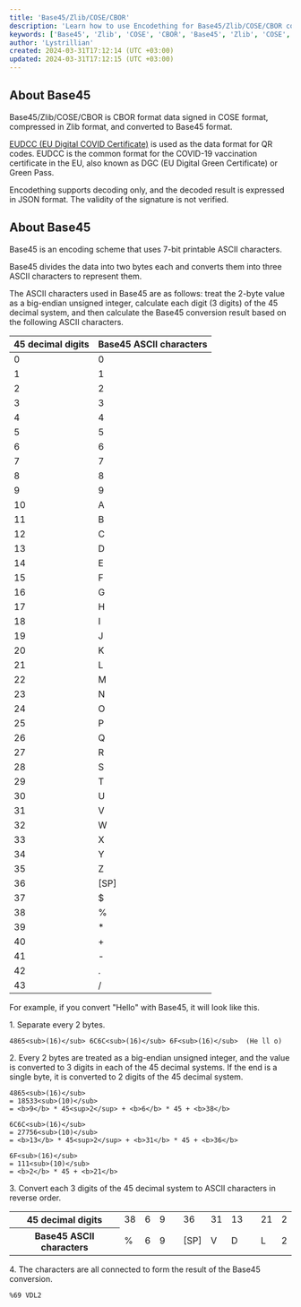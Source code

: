 ```yaml
---
title: 'Base45/Zlib/COSE/CBOR'
description: 'Learn how to use Encodething for Base45/Zlib/COSE/CBOR conversions'
keywords: ['Base45', 'Zlib', 'COSE', 'CBOR', 'Base45', 'Zlib', 'COSE', 'CBOR', 'String', 'Convert', 'Conversion', 'Encodething']
author: 'Lystrillian'
created: 2024-03-31T17:12:14 (UTC +03:00)
updated: 2024-03-31T17:12:15 (UTC +03:00)
---
```


## About Base45

Base45/Zlib/COSE/CBOR is CBOR format data signed in COSE format, compressed in Zlib format, and converted to Base45 format.

[EUDCC (EU Digital COVID Certificate)](https://ec.europa.eu/info/live-work-travel-eu/coronavirus-response/safe-covid-19-vaccines-europeans/eu-digital-covid-certificate_en) is used as the data format for QR codes. EUDCC is the common format for the COVID-19 vaccination certificate in the EU, also known as DGC (EU Digital Green Certificate) or Green Pass.

Encodething supports decoding only, and the decoded result is expressed in JSON format. The validity of the signature is not verified.

## About Base45

Base45 is an encoding scheme that uses 7-bit printable ASCII characters.

Base45 divides the data into two bytes each and converts them into three ASCII characters to represent them.

The ASCII characters used in Base45 are as follows: treat the 2-byte value as a big-endian unsigned integer, calculate each digit (3 digits) of the 45 decimal system, and then calculate the Base45 conversion result based on the following ASCII characters.

| 45 decimal digits | Base45 ASCII characters |
| --- | --- |
| 0 | 0 |
| 1 | 1 |
| 2 | 2 |
| 3 | 3 |
| 4 | 4 |
| 5 | 5 |
| 6 | 6 |
| 7 | 7 |
| 8 | 8 |
| 9 | 9 |
| 10 | A |
| 11 | B |
| 12 | C |
| 13 | D |
| 14 | E |
| 15 | F |
| 16 | G |
| 17 | H |
| 18 | I |
| 19 | J |
| 20 | K |
| 21 | L |
| 22 | M |
| 23 | N |
| 24 | O |
| 25 | P |
| 26 | Q |
| 27 | R |
| 28 | S |
| 29 | T |
| 30 | U |
| 31 | V |
| 32 | W |
| 33 | X |
| 34 | Y |
| 35 | Z |
| 36 | \[SP\] |
| 37 | $ |
| 38 | % |
| 39 | \* |
| 40 | + |
| 41 | \- |
| 42 | . |
| 43 | / |

For example, if you convert "Hello" with Base45, it will look like this.

1\. Separate every 2 bytes.

```
4865<sub>(16)</sub> 6C6C<sub>(16)</sub> 6F<sub>(16)</sub>  (He ll o)
```

2\. Every 2 bytes are treated as a big-endian unsigned integer, and the value is converted to 3 digits in each of the 45 decimal systems. If the end is a single byte, it is converted to 2 digits of the 45 decimal system.

```
4865<sub>(16)</sub>
= 18533<sub>(10)</sub>
= <b>9</b> * 45<sup>2</sup> + <b>6</b> * 45 + <b>38</b>
```

```
6C6C<sub>(16)</sub>
= 27756<sub>(10)</sub>
= <b>13</b> * 45<sup>2</sup> + <b>31</b> * 45 + <b>36</b>
```

```
6F<sub>(16)</sub>
= 111<sub>(10)</sub>
= <b>2</b> * 45 + <b>21</b>
```

3\. Convert each 3 digits of the 45 decimal system to ASCII characters in reverse order.

<table class="table table-sm table-fit"><tbody><tr><th>45 decimal digits</th><td>38</td><td>6</td><td>9</td><td></td><td>36</td><td>31</td><td>13</td><td></td><td>21</td><td>2</td></tr><tr><th>Base45 ASCII characters</th><td>%</td><td>6</td><td>9</td><td></td><td>[SP]</td><td>V</td><td>D</td><td></td><td>L</td><td>2</td></tr></tbody></table>

4\. The characters are all connected to form the result of the Base45 conversion.

```
%69 VDL2
```
